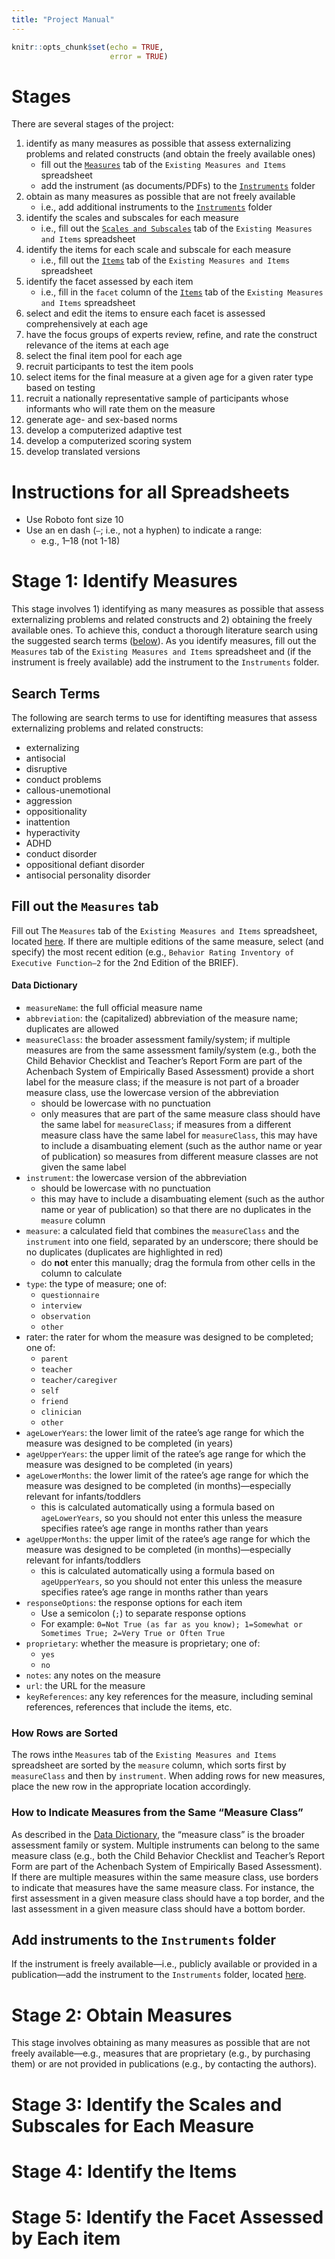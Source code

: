 ```yaml
---
title: "Project Manual"
---
```


```r
knitr::opts_chunk$set(echo = TRUE,
                      error = TRUE)
```

# Stages {#stages}

There are several stages of the project:

1. identify as many measures as possible that assess externalizing problems and related constructs (and obtain the freely available ones)
    - fill out the [`Measures`](https://docs.google.com/spreadsheets/d/1luduZayyVmONdxBCcvrMGVv1vshhHzQ7eEOLg1aaMxE/edit#gid=0) tab of the `Existing Measures and Items` spreadsheet
    - add the instrument (as documents/PDFs) to the [`Instruments`](https://drive.google.com/drive/u/0/folders/1UL9_9tbKPQeKNLftlBTdWI9kVcqEn51f) folder
1. obtain as many measures as possible that are not freely available
    - i.e., add additional instruments to the [`Instruments`](https://drive.google.com/drive/u/0/folders/1UL9_9tbKPQeKNLftlBTdWI9kVcqEn51f) folder
1. identify the scales and subscales for each measure
    - i.e., fill out the [`Scales and Subscales`](https://docs.google.com/spreadsheets/d/1luduZayyVmONdxBCcvrMGVv1vshhHzQ7eEOLg1aaMxE/edit#gid=618359966) tab of the `Existing Measures and Items` spreadsheet
1. identify the items for each scale and subscale for each measure
    - i.e., fill out the [`Items`](https://docs.google.com/spreadsheets/d/1luduZayyVmONdxBCcvrMGVv1vshhHzQ7eEOLg1aaMxE/edit#gid=1930981316) tab of the `Existing Measures and Items` spreadsheet
1. identify the facet assessed by each item
    - i.e., fill in the `facet` column of the [`Items`](https://docs.google.com/spreadsheets/d/1luduZayyVmONdxBCcvrMGVv1vshhHzQ7eEOLg1aaMxE/edit#gid=1930981316) tab of the `Existing Measures and Items` spreadsheet
1. select and edit the items to ensure each facet is assessed comprehensively at each age
1. have the focus groups of experts review, refine, and rate the construct relevance of the items at each age
1. select the final item pool for each age
1. recruit participants to test the item pools
1. select items for the final measure at a given age for a given rater type based on testing
1. recruit a nationally representative sample of participants whose informants who will rate them on the measure
1. generate age- and sex-based norms
1. develop a computerized adaptive test
1. develop a computerized scoring system
1. develop translated versions

# Instructions for all Spreadsheets

- Use Roboto font size 10
- Use an en dash (`–`; i.e., not a hyphen) to indicate a range:
    - e.g., 1–18 (not 1-18)

# Stage 1: Identify Measures {#identifyMeasures}

This stage involves 1) identifying as many measures as possible that assess externalizing problems and related constructs and 2) obtaining the freely available ones.
To achieve this, conduct a thorough literature search using the suggested search terms ([below](#searchTerms)).
As you identify measures, fill out the `Measures` tab of the `Existing Measures and Items` spreadsheet and (if the instrument is freely available) add the instrument to the `Instruments` folder.

## Search Terms {#searchTerms}

The following are search terms to use for identifting measures that assess externalizing problems and related constructs:

- externalizing
- antisocial
- disruptive
- conduct problems
- callous-unemotional
- aggression
- oppositionality
- inattention
- hyperactivity
- ADHD
- conduct disorder
- oppositional defiant disorder
- antisocial personality disorder

## Fill out the `Measures` tab {#measuresTab}

Fill out The `Measures` tab of the `Existing Measures and Items` spreadsheet, located [here](https://docs.google.com/spreadsheets/d/1luduZayyVmONdxBCcvrMGVv1vshhHzQ7eEOLg1aaMxE/edit#gid=0).
If there are multiple editions of the same measure, select (and specify) the most recent edition (e.g., `Behavior Rating Inventory of Executive Function–2` for the 2nd Edition of the BRIEF).

#### Data Dictionary {#dataDictionary}

- `measureName`: the full official measure name
- `abbreviation`: the (capitalized) abbreviation of the measure name; duplicates are allowed
- `measureClass`: the broader assessment family/system; if multiple measures are from the same assessment family/system (e.g., both the Child Behavior Checklist and Teacher's Report Form are part of the Achenbach System of Empirically Based Assessment) provide a short label for the measure class; if the measure is not part of a broader measure class, use the lowercase version of the abbreviation
    - should be lowercase with no punctuation
    - only measures that are part of the same measure class should have the same label for `measureClass`; if measures from a different measure class have the same label for `measureClass`, this may have to include a disambuating element (such as the author name or year of publication) so measures from different measure classes are not given the same label
- `instrument`: the lowercase version of the abbreviation
    - should be lowercase with no punctuation
    - this may have to include a disambuating element (such as the author name or year of publication) so that there are no duplicates in the `measure` column
- `measure`: a calculated field that combines the `measureClass` and the `instrument` into one field, separated by an underscore; there should be no duplicates (duplicates are highlighted in red)
    - do **not** enter this manually; drag the formula from other cells in the column to calculate
- `type`: the type of measure; one of:
    - `questionnaire`
    - `interview`
    - `observation`
    - `other`
- rater: the rater for whom the measure was designed to be completed; one of:
    - `parent`
    - `teacher`
    - `teacher/caregiver`
    - `self`
    - `friend`
    - `clinician`
    - `other`
- `ageLowerYears`: the lower limit of the ratee's age range for which the measure was designed to be completed (in years)
- `ageUpperYears`: the upper limit of the ratee's age range for which the measure was designed to be completed (in years)
- `ageLowerMonths`: the lower limit of the ratee's age range for which the measure was designed to be completed (in months)—especially relevant for infants/toddlers
    - this is calculated automatically using a formula based on `ageLowerYears`, so you should not enter this unless the measure specifies ratee's age range in months rather than years
- `ageUpperMonths`: the upper limit of the ratee's age range for which the measure was designed to be completed (in months)—especially relevant for infants/toddlers
    - this is calculated automatically using a formula based on `ageUpperYears`, so you should not enter this unless the measure specifies ratee's age range in months rather than years
- `responseOptions`: the response options for each item
    - Use a semicolon (`;`) to separate response options
    - For example: `0=Not True (as far as you know); 1=Somewhat or Sometimes True; 2=Very True or Often True`
- `proprietary`: whether the measure is proprietary; one of:
    - `yes`
    - `no`
- `notes`: any notes on the measure
- `url`: the URL for the measure
- `keyReferences`: any key references for the measure, including seminal references, references that include the items, etc.

### How Rows are Sorted

The rows inthe `Measures` tab of the `Existing Measures and Items` spreadsheet are sorted by the `measure` column, which sorts first by `measureClass` and then by `instrument`.
When adding rows for new measures, place the new row in the appropriate location accordingly.

### How to Indicate Measures from the Same "Measure Class"

As described in the [Data Dictionary](#dataDictionary), the "measure class" is the broader assessment family or system.
Multiple instruments can belong to the same measure class (e.g., both the Child Behavior Checklist and Teacher's Report Form are part of the Achenbach System of Empirically Based Assessment).
If there are multiple measures within the same measure class, use borders to indicate that measures have the same measure class.
For instance, the first assessment in a given measure class should have a top border, and the last assessment in a given measure class should have a bottom border.

## Add instruments to the `Instruments` folder {#addInstruments}

If the instrument is freely available—i.e., publicly available or provided in a publication—add the instrument to the `Instruments` folder, located [here](https://drive.google.com/drive/u/0/folders/1UL9_9tbKPQeKNLftlBTdWI9kVcqEn51f).

# Stage 2: Obtain Measures {#obtainMeasures}

This stage involves obtaining as many measures as possible that are not freely available—e.g., measures that are proprietary (e.g., by purchasing them) or are not provided in publications (e.g., by contacting the authors).

# Stage 3: Identify the Scales and Subscales for Each Measure {#scalesSubscales}

# Stage 4: Identify the Items {#identifyItems}

# Stage 5: Identify the Facet Assessed by Each item {#identifyItemFacets}
